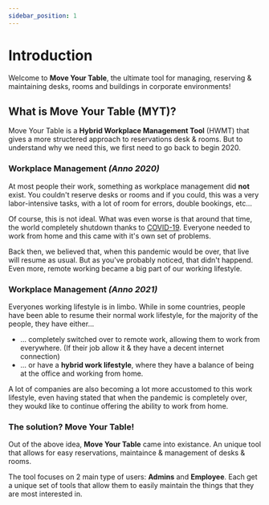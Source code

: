 ```yaml
---
sidebar_position: 1
---
```


# Introduction

Welcome to **Move Your Table**, the ultimate tool for managing, reserving & maintaining desks, rooms and buildings in corporate environments!

## What is Move Your Table (MYT)?

Move Your Table is a **Hybrid Workplace Management Tool** (HWMT) that gives a more structered approach to reservations desk & rooms. 
But to understand why we need this, we first need to go back to begin 2020.

### Workplace Management *(Anno 2020)*

At most people their work, something as workplace management did **not** exist. You couldn't reserve desks or rooms and if you could, this was a very labor-intensive tasks, with a lot of room for errors, double bookings, etc...

Of course, this is not ideal. What was even worse is that around that time, the world completely shutdown thanks to [COVID-19](https://en.wikipedia.org/wiki/COVID-19_pandemic). Everyone needed to work from home and this came with it's own set of problems.

Back then, we believed that, when this pandemic would be over, that live will resume as usual. But as you've probably noticed, that didn't happend. Even more, remote working became a big part of our working lifestyle.

### Workplace Management *(Anno 2021)*

Everyones working lifestyle is in limbo. While in some countries, people have been able to resume their normal work lifestyle, for the majority of the people, they have either...
- ... completely switched over to remote work, allowing them to work from everywhere. (If their job allow it & they have a decent internet connection)
- ... or have a **hybrid work lifestyle**, where they have a balance of being at the office and working from home.

A lot of companies are also becoming a lot more accustomed to this work lifestyle, even having stated that when the pandemic is completely over, they woukd like to continue offering the ability to work from home.

### The solution? Move Your Table!

Out of the above idea, **Move Your Table** came into existance. 
An unique tool that allows for easy reservations, maintaince & management of desks & rooms.

The tool focuses on 2 main type of users: **Admins** and **Employee**. 
Each get a unique set of tools that allow them to easily maintain the things that they are most interested in. 
